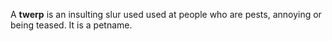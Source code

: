 A '''twerp''' is an insulting slur used used at people who are pests, annoying or being teased. It is a petname.